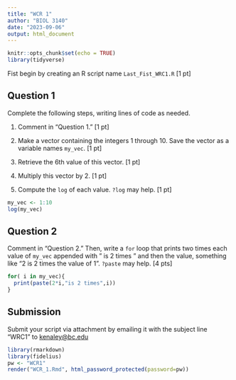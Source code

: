 ```yaml
---
title: "WCR 1"
author: "BIOL 3140"
date: "2023-09-06"
output: html_document
---
```


```r
knitr::opts_chunk$set(echo = TRUE)
library(tidyverse)
```

Fist begin by creating an R script name `Last_Fist_WRC1.R` [1 pt]

## Question 1

Complete the following steps, writing lines of code as needed.

1. Comment in "Question 1." [1 pt]

2. Make a vector containing the integers 1 through 10. Save the vector as a variable names `my_vec`. [1 pt]

3. Retrieve the 6th value of this vector. [1 pt]

4. Multiply this vector by 2. [1 pt]

5. Compute the `log` of each value. `?log` may help. [1 pt]


```r
my_vec <- 1:10
log(my_vec)
```

## Question 2

Comment in "Question 2." Then, write a `for` loop that prints two times each value of `my_vec` appended with " is 2 times " and then the value, something like "2 is 2 times the value of 1". `?paste` may help. [4 pts]

```r
for( i in my_vec){
  print(paste(2*i,"is 2 times",i))
}

```

## Submission

Submit your script via attachment by emailing it with the subject line "WRC1" to [kenaley@bc.edu](mailto:kenaley@bc.edu)

```r
library(rmarkdown)
library(fidelius)
pw <- "WCR1"
render("WCR_1.Rmd", html_password_protected(password=pw))

```
